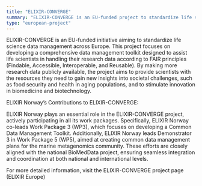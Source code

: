 ```yaml
---
title: "ELIXIR-CONVERGE"
summary: "ELIXIR-CONVERGE is an EU-funded project to standardize life science data management across Europe, providing tools to help researchers follow FAIR principles and make data more accessible, aiding innovation in fields like biomedicine and biotechnology."
type: "european-project"
---
```


ELIXIR-CONVERGE is an EU-funded initiative aiming to standardize life science data management across Europe. This project focuses on developing a comprehensive data management toolkit designed to assist life scientists in handling their research data according to FAIR principles (Findable, Accessible, Interoperable, and Reusable). By making more research data publicly available, the project aims to provide scientists with the resources they need to gain new insights into societal challenges, such as food security and health in aging populations, and to stimulate innovation in biomedicine and biotechnology.

ELIXIR Norway’s Contributions to ELIXIR-CONVERGE:

ELIXIR Norway plays an essential role in the ELIXIR-CONVERGE project, actively participating in all its work packages. Specifically, ELIXIR Norway co-leads Work Package 3 (WP3), which focuses on developing a Common Data Management Toolkit. Additionally, ELIXIR Norway leads Demonstrator 3 in Work Package 5 (WP5), aimed at creating common data management plans for the marine metagenomics community. These efforts are closely aligned with the national BioMedData project, ensuring seamless integration and coordination at both national and international levels.

For more detailed information, visit the ELIXIR-CONVERGE project page (ELIXIR Europe)
